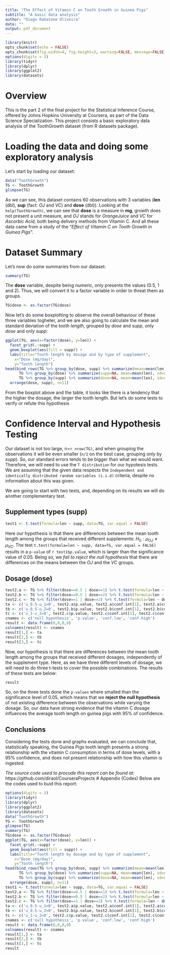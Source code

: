 ```yaml
---
title: "The Effect of Vitamin C on Tooth Growth in Guinea Pigs"
subtitle: "A basic data analysis"
author: "Diego Rabatone Oliveira"
date: ""
output: pdf_document
---
```


```r
library(knitr)
opts_chunk$set(echo = FALSE)
opts_chunk$set(fig.width=4, fig.height=3, warning=FALSE, message=FALSE)
options(digits = 3)
library(tidyr)
library(dplyr)
library(ggplot2)
library(datasets)
```

# Overview
This is the part 2 of the final project for the Statistical Inference Course,
offered by Johns Hopkins University at Coursera, as part of the Data Science
Specialization. This project consists a basic exploratory data analysis of the
ToothGrowth dataset (from R datasets package).

# Loading the data and doing some exploratory analysis
Let's start by loading our dataset:
```r
data("ToothGrowth")
TG <- ToothGrowth
glimpse(TG)
```

As we can see, this dataset contains 60 observations with 3 variables (**len** 
(dbl), **sup** (fact: *OJ* and *VC*) and **dose** (dbl)). Looking at the 
`help(ToothGrowth)`, we can see that **dose** is a measure in **mg**, growth
does not present a unit measure, and *OJ* stands for *OrangeJuice* and *VC* for
*Ascorbic Acid*, both being delivery methods from Vitamin C. And all these data
came from a study of the "*Effect of Vitamin C on Tooth Growth in Guinea Pigs*".

# Dataset Summary
Let's now do some summaries from our dataset:
```r
summary(TG)
```

The **dose** variable, despite being numeric, only presents the values (0.5, 1 
and 2). Thus, we will convert it to a factor variable in order to threat them as
groups.
```r
TG$dose <- as.factor(TG$dose)
```

Now let's do some boxplotting to observe the overall behaviour of these three 
variables togheter, and we are also going to calculate the mean and standard
deviation of the tooth *length*, grouped by *dose* and *supp*, only *dose* and
only *supp*:
```r
ggplot(TG, aes(x=factor(dose), y=len)) + 
  facet_grid(.~supp) +
  geom_boxplot(aes(fill = supp)) +
  labs(title="Tooth length by dosage and by type of supplement", 
    x="Dose (mg/day)",
    y="Tooth length")
head(bind_rows(TG %>% group_by(dose, supp) %>% summarize(mean=mean(len), sd=sd(len)),
      TG %>% group_by(dose) %>% summarize(supp=NA, mean=mean(len), sd=sd(len)),
      TG %>% group_by(supp) %>% summarize(dose=NA, mean=mean(len), sd=sd(len))) %>%
  arrange(dose, supp), n=11)
```
From the boxplot above and  the table, it looks like there is a tendency that
the higher the dosage, the larger the tooth length. But let's do some tests to
verify or refute this hypothesis

# Confidence Interval and Hypothesis Testing
Our dataset is not too large, n=`r nrow(TG)`, and when grouping the observations
it will be even smaller (`n/2` on the best case, grouping only by *supp*). So,
our standard errors tends to be bigger than what we would want. Therefore, we
will need to use the `T distribution` for our hypotesis tests. We are assuming
that the given data respects the `Independent and identically distributed random
variables (i.i.d)` criteria, despite no information about this was given.

We are going to start with two tests, and, depending on its results we will do 
another complementary test.

## Supplement types (**supp**)
```r
test1 <- t.test(formula=len ~ supp, data=TG, var.equal = FALSE)
```
Here our hypothesis is that there are differences between the mean tooth length
among the groups that received different supplements:
$H_0: \mu_{OJ} \neq \mu_{VC}$. The test 
`t.test(formula=len ~ supp, data=TG, var.equal = FALSE)` results in a `p-value`
of `r test1$p.value`, which is larger than the significance value of 0.05. Being
so, we *fail to reject the null hypothesis* that there are differences on the
means between the *OJ* and the *VC* groups.

## Dosage (**dose**)
```r
test2.a <- TG %>% filter(dose==0.5 | dose==1) %>% t.test(formula=len ~ dose, data=., var.equal=FALSE)
test2.b <- TG %>% filter(dose==0.5 | dose==2) %>% t.test(formula=len ~ dose, data=., var.equal=FALSE)
test2.c <- TG %>% filter(dose==1 | dose==2) %>% t.test(formula=len ~ dose, data=., var.equal=FALSE)
ta <- c('u_0.5-u_1=0', test2.a$p.value, test2.a$conf.int[1], test2.a$conf.int[2])
tb <- c('u_0.5-u_2=0', test2.b$p.value, test2.b$conf.int[1], test2.b$conf.int[2])
tc <- c('u_1-u_2=0', test2.c$p.value, test2.c$conf.int[1], test2.c$conf.int[2])
cnames <- c('null hypothesis', 'p.value', 'conf.low', 'conf.high')
result <- data.frame(0,0,0,0)
colnames(result) <- cnames
result[1,] <- ta
result[2,] <- tb
result[3,] <- tc
```
Now, our hypothesis is that there are differences between the mean tooth length 
among the groups that received different dosages, independently of the 
supplement type. Here, as we have three different levels of dosage, we will need
to do three t-tests to cover the possible combinations. The results of these
tests are below:
```r
result
```
So, on the three tests done the `p-values` where smalled than the significance
level of 0.05, which means that we **reject the null hypothesis** of not
existing difference between the observations while varying the dosage. So, our
data have strong evidence that the vitamin C dosage influences the average tooth
length on guinea pigs with 95% of confidence.

## Conclusions
Considering the tests done and graphs evaluated, we can conclude that, 
statistically speaking, the Guinea Pigs tooth length presents a strong
relationship with the vitamin C consumption in terms of dose levels, with a 95%
confidence, and does not present relationship with how this vitamin is ingested.

*The source code used to procude this report can be found at:*
https://github.com/diraol/CourseraProjects
\newpage
# Appendix (Codes)
Below are the codes used to buid this report:

```r
options(digits = 3)
library(tidyr)
library(dplyr)
library(ggplot2)
library(datasets)
data("ToothGrowth")
TG <- ToothGrowth
glimpse(TG)
summary(TG)
TG$dose <- as.factor(TG$dose)
ggplot(TG, aes(x=factor(dose), y=len)) + 
  facet_grid(.~supp) +
  geom_boxplot(aes(fill = supp)) +
  labs(title="Tooth length by dosage and by type of supplement", 
    x="Dose (mg/day)",
    y="Tooth length")
head(bind_rows(TG %>% group_by(dose, supp) %>% summarize(mean=mean(len), sd=sd(len)),
      TG %>% group_by(dose) %>% summarize(supp=NA, mean=mean(len), sd=sd(len)),
      TG %>% group_by(supp) %>% summarize(dose=NA, mean=mean(len), sd=sd(len))) %>%
  arrange(dose, supp), n=11)
test1 <- t.test(formula=len ~ supp, data=TG, var.equal = FALSE)
test2.a <- TG %>% filter(dose==0.5 | dose==1) %>% t.test(formula=len ~ dose, data=., var.equal=FALSE)
test2.b <- TG %>% filter(dose==0.5 | dose==2) %>% t.test(formula=len ~ dose, data=., var.equal=FALSE)
test2.c <- TG %>% filter(dose==1 | dose==2) %>% t.test(formula=len ~ dose, data=., var.equal=FALSE)
ta <- c('u_0.5-u_1=0', test2.a$p.value, test2.a$conf.int[1], test2.a$conf.int[2])
tb <- c('u_0.5-u_2=0', test2.b$p.value, test2.b$conf.int[1], test2.b$conf.int[2])
tc <- c('u_1-u_2=0', test2.c$p.value, test2.c$conf.int[1], test2.c$conf.int[2])
cnames <- c('null hypothesis', 'p.value', 'conf.low', 'conf.high')
result <- data.frame(0,0,0,0)
colnames(result) <- cnames
result[1,] <- ta
result[2,] <- tb
result[3,] <- tc
result
```